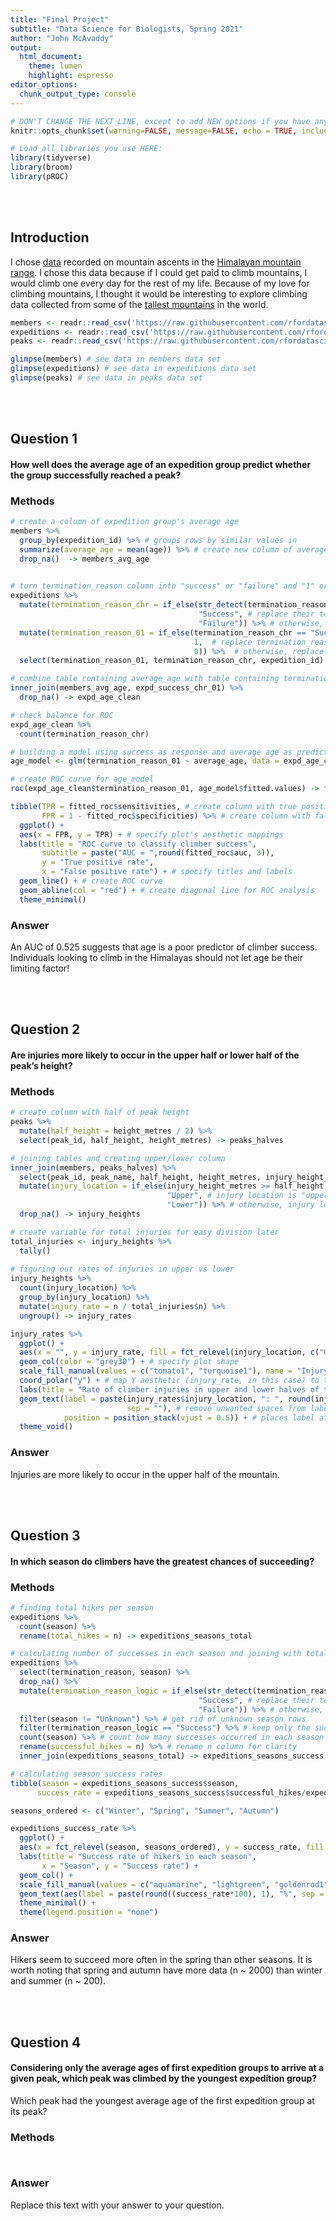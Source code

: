 ```yaml
---
title: "Final Project"
subtitle: "Data Science for Biologists, Spring 2021"
author: "John McAvaddy"
output: 
  html_document:
    theme: lumen
    highlight: espresso
editor_options: 
  chunk_output_type: console
---
```


```r
# DON'T CHANGE THE NEXT LINE, except to add NEW options if you have any.
knitr::opts_chunk$set(warning=FALSE, message=FALSE, echo = TRUE, include = TRUE)

# Load all libraries you use HERE:
library(tidyverse)
library(broom)
library(pROC)
```

<br><br>

## Introduction

I chose [data](https://github.com/rfordatascience/tidytuesday/tree/master/data/2020/2020-09-22) recorded on mountain ascents in the [Himalayan mountain range](https://en.wikipedia.org/wiki/Himalayas). I chose this data because if I could get paid to climb mountains, I would climb one every day for the rest of my life. Because of my love for climbing mountains, I thought it would be interesting to explore climbing data collected from some of the [tallest mountains](https://en.wikipedia.org/wiki/List_of_highest_mountains_on_Earth) in the world. 

```r
members <- readr::read_csv('https://raw.githubusercontent.com/rfordatascience/tidytuesday/master/data/2020/2020-09-22/members.csv')
expeditions <- readr::read_csv('https://raw.githubusercontent.com/rfordatascience/tidytuesday/master/data/2020/2020-09-22/expeditions.csv')
peaks <- readr::read_csv('https://raw.githubusercontent.com/rfordatascience/tidytuesday/master/data/2020/2020-09-22/peaks.csv')

glimpse(members) # see data in members data set
glimpse(expeditions) # see data in expeditions data set
glimpse(peaks) # see data in peaks data set
```

<br><br>

## Question 1

#### How well does the average age of an expedition group predict whether the group successfully reached a peak?

### Methods
```r
# create a column of expedition group's average age
members %>%
  group_by(expedition_id) %>% # groups rows by similar values in
  summarize(average_age = mean(age)) %>% # create new column of average ages of each expedition group
  drop_na()  -> members_avg_age 
  

# turn termination_reason column into "success" or "failure" and "1" or "0"
expeditions %>%
  mutate(termination_reason_chr = if_else(str_detect(termination_reason, "Success"), # find expedition groups that succeeded
                                          "Success", # replace their termination_reason with success
                                          "Failure")) %>% # otherwise, replace termination_reason with failure
  mutate(termination_reason_01 = if_else(termination_reason_chr == "Success", # find expedition groups that succeeded
                                         1,  # replace termination_reason with 1
                                         0)) %>%  # otherwise, replace termination_reason with 0
  select(termination_reason_01, termination_reason_chr, expedition_id) -> expd_success_chr_01

# combine table containing average_age with table containing termination_reason by expedition_id column
inner_join(members_avg_age, expd_success_chr_01) %>%
  drop_na() -> expd_age_clean
```

```r
# check balance for ROC
expd_age_clean %>%
  count(termination_reason_chr)

# building a model using success as response and average age as predictor
age_model <- glm(termination_reason_01 ~ average_age, data = expd_age_clean, family = "binomial")

# create ROC curve for age_model
roc(expd_age_clean$termination_reason_01, age_model$fitted.values) -> fitted_roc
```

```r
tibble(TPR = fitted_roc$sensitivities, # create column with true positive rate values
       FPR = 1 - fitted_roc$specificities) %>% # create column with false positive rate values
  ggplot() + 
  aes(x = FPR, y = TPR) + # specify plot's aesthetic mappings
  labs(title = "ROC curve to classify climber success", 
       subtitle = paste("AUC = ",round(fitted_roc$auc, 3)),
       y = "True positive rate",
       x = "False positive rate") + # specify titles and labels
  geom_line() + # create ROC curve
  geom_abline(col = "red") + # create diagonal line for ROC analysis
  theme_minimal()

```

### Answer

An AUC of 0.525 suggests that age is a poor predictor of climber success. Individuals looking to climb in the Himalayas should not let age be their limiting factor!


<br><br>

## Question 2

#### Are injuries more likely to occur in the upper half or lower half of the peak's height?
### Methods
```r
# create column with half of peak height
peaks %>%
  mutate(half_height = height_metres / 2) %>%
  select(peak_id, half_height, height_metres) -> peaks_halves

# joining tables and creating upper/lower column
inner_join(members, peaks_halves) %>%
  select(peak_id, peak_name, half_height, height_metres, injury_height_metres) %>% # keep these columns
  mutate(injury_location = if_else(injury_height_metres >= half_height, # if the injury occurred above the halfway height
                                   "Upper", # injury location is "upper"
                                   "Lower")) %>% # otherwise, injury location is "lower"
  drop_na() -> injury_heights

# create variable for total injuries for easy division later
total_injuries <- injury_heights %>%
  tally()
  
# figuring out rates of injuries in upper vs lower
injury_heights %>%
  count(injury_location) %>%
  group_by(injury_location) %>%
  mutate(injury_rate = n / total_injuries$n) %>%
  ungroup() -> injury_rates
```


```r
injury_rates %>%
  ggplot() +
  aes(x = "", y = injury_rate, fill = fct_relevel(injury_location, c("Upper", "Lower"))) + # specify plot aesthetic mappings
  geom_col(color = "grey30") + # specify plot shape
  scale_fill_manual(values = c("tomato1", "turquoise1"), name = "Injury location")  + # specify fill colors and legend title
  coord_polar("y") + # map Y aesthetic (injury_rate, in this case) to the columns that will form the wedges (ie, which data do I want to be the wedges of the pie chart)
  labs(title = "Rate of climber injuries in upper and lower halves of the mountain's height") +
  geom_text(label = paste(injury_rates$injury_location, ": ", round(injury_rates$injury_rate, 4), # label specifications
                          sep = ""), # remove unwanted spaces from labels
            position = position_stack(vjust = 0.5)) + # places label at center of wedge/column
  theme_void()
```

### Answer

Injuries are more likely to occur in the upper half of the mountain. 

<br><br>

## Question 3

#### In which season do climbers have the greatest chances of succeeding?

### Methods
```r
# finding total hikes per season
expeditions %>%
  count(season) %>%
  rename(total_hikes = n) -> expeditions_seasons_total

# calculating number of successes in each season and joining with total hike tibble
expeditions %>%
  select(termination_reason, season) %>%
  drop_na() %>%
  mutate(termination_reason_logic = if_else(str_detect(termination_reason, "Success"), # find expedition groups that succeeded
                                          "Success", # replace their termination_reason with success
                                          "Failure")) %>% # otherwise, replace termination_reason with failure
  filter(season != "Unknown") %>% # get rid of unknown season rows
  filter(termination_reason_logic == "Success") %>% # keep only the successes
  count(season) %>% # count how many successes occurred in each season
  rename(successful_hikes = n) %>% # rename n column for clarity
  inner_join(expeditions_seasons_total) -> expeditions_seasons_success # join with tibble containing total number of hikes in each season

# calculating season success rates
tibble(season = expeditions_seasons_success$season,
      success_rate = expeditions_seasons_success$successful_hikes/expeditions_seasons_success$total_hikes) -> expeditions_success_rate
```

```r
seasons_ordered <- c("Winter", "Spring", "Summer", "Autumn")

expeditions_success_rate %>%
  ggplot() +
  aes(x = fct_relevel(season, seasons_ordered), y = success_rate, fill = seasons_ordered) +
  labs(title = "Success rate of hikers in each season",
       x = "Season", y = "Success rate") +
  geom_col() +
  scale_fill_manual(values = c("aquamarine", "lightgreen", "goldenrod1", "tomato")) +
  geom_text(aes(label = paste(round((success_rate*100), 1), "%", sep = ""), y = success_rate + 0.012)) + 
  theme_minimal() +
  theme(legend.position = "none")
```

### Answer

Hikers seem to succeed more often in the spring than other seasons. It is worth noting that spring and autumn have more data (n ~ 2000) than winter and summer (n ~ 200).


<br><br>

## Question 4

#### Considering only the average ages of first expedition groups to arrive at a given peak, which peak was climbed by the youngest expedition group?

Which peak had the youngest average age of the first expedition group at its peak?

### Methods
```r
```
```r
```
### Answer

Replace this text with your answer to your question.
